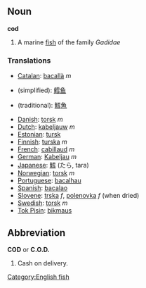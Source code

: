 ==Noun==
'''cod'''

#A marine [[fish]] of the family ''Gadidae''

===Translations===
*[[Catalan]]: [[bacallà]] ''m''
*{{zh}} (simplified): [[鳕]][[鱼]]
*{{zh}} (traditional): [[鱈]][[魚]]
*[[Danish]]: [[torsk]] ''m''
*[[Dutch]]: [[kabeljauw]] ''m''
*[[Estonian]]: [[tursk]]
*[[Finnish]]: [[turska]] ''m''
*[[French]]: [[cabillaud]] ''m''
*[[German]]: [[Kabeljau]] ''m''
*[[Japanese]]: [[鱈]] (たら, tara)
*[[Norwegian]]: [[torsk]] ''m''
*[[Portuguese]]: [[bacalhau]]
*[[Spanish]]: [[bacalao]]
*[[Slovene]]: [[trska]] ''f'', [[polenovka]] ''f'' (when dried)
*[[Swedish]]: [[torsk]] ''m''
*[[Tok Pisin]]: [[bikmaus]]

==Abbreviation==
'''COD''' or '''C.O.D.'''

#Cash on delivery.

[[Category:English fish]]